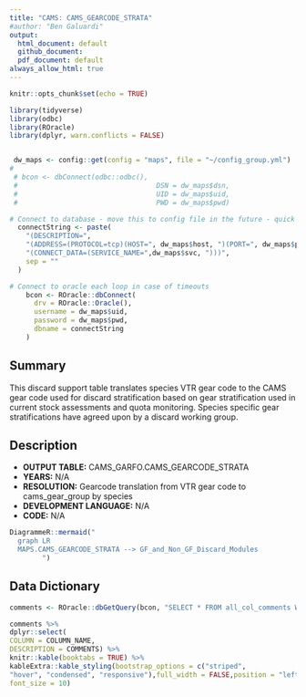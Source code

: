 ```yaml
---
title: "CAMS: CAMS_GEARCODE_STRATA"
#author: "Ben Galuardi"
output:
  html_document: default
  github_document:
  pdf_document: default
always_allow_html: true
---
```


```r
knitr::opts_chunk$set(echo = TRUE)

library(tidyverse)
library(odbc)
library(ROracle)
library(dplyr, warn.conflicts = FALSE)


 dw_maps <- config::get(config = "maps", file = "~/config_group.yml")
# 
 # bcon <- dbConnect(odbc::odbc(), 
 # 									DSN = dw_maps$dsn, 
 # 									UID = dw_maps$uid, 
 # 									PWD = dw_maps$pwd)

# Connect to database - move this to config file in the future - quick addition for server
  connectString <- paste(
    "(DESCRIPTION=",
    "(ADDRESS=(PROTOCOL=tcp)(HOST=", dw_maps$host, ")(PORT=", dw_maps$port, "))",
    "(CONNECT_DATA=(SERVICE_NAME=",dw_maps$svc, ")))",
    sep = ""
  )

# Connect to oracle each loop in case of timeouts
    bcon <- ROracle::dbConnect(
      drv = ROracle::Oracle(),
      username = dw_maps$uid,
      password = dw_maps$pwd,
      dbname = connectString
    )

```


## Summary
This discard support table translates species VTR gear code to the CAMS gear code used for discard stratification based on gear stratification used in current stock assessments and quota monitoring.  Species specific gear stratifications have agreed upon by a discard working group.

## Description

- **OUTPUT TABLE:** CAMS_GARFO.CAMS_GEARCODE_STRATA
- **YEARS:** N/A
- **RESOLUTION:** Gearcode translation from VTR gear code to cams_gear_group by species
- **DEVELOPMENT LANGUAGE:** N/A
- **CODE:** N/A


```r
DiagrammeR::mermaid("
  graph LR
  MAPS.CAMS_GEARCODE_STRATA --> GF_and_Non_GF_Discard_Modules
        ")
```

## Data Dictionary

```r
comments <- ROracle::dbGetQuery(bcon, "SELECT * FROM all_col_comments WHERE owner = 'MAPS' AND table_name = 'CAMS_GEARCODE_STRATA'")

comments %>%
dplyr::select(
COLUMN = COLUMN_NAME,
DESCRIPTION = COMMENTS) %>%
knitr::kable(booktabs = TRUE) %>%
kableExtra::kable_styling(bootstrap_options = c("striped", 
"hover", "condensed", "responsive"),full_width = FALSE,position = "left", fixed_thead = TRUE,
font_size = 10)
```

